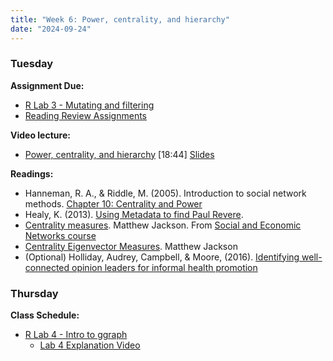 ```yaml
---
title: "Week 6: Power, centrality, and hierarchy"
date: "2024-09-24"
---
```


### Tuesday

**Assignment Due:**

* [R Lab 3 - Mutating and filtering](https://github.com/jdfoote/com_and_social_networks_labs/raw/main/lab_3_mutating_and_filtering.qmd)
* [Reading Review Assignments](/syllabus/syllabus.qmd#reading-review-assignments)

**Video lecture:**

* [Power, centrality, and hierarchy](https://www.youtube.com/watch?v=gaMusAjk0_s) [18:44] [Slides](https://jeremydfoote.com/Communication-and-Social-Networks/week_6/lecture/centrality.html)

**Readings:** 

* Hanneman, R. A., & Riddle, M. (2005). Introduction to social network methods. [Chapter 10: Centrality and Power](https://faculty.ucr.edu/~hanneman/nettext/C10_Centrality.html)
* Healy, K. (2013). [Using Metadata to find Paul Revere](https://kieranhealy.org/blog/archives/2013/06/09/using-metadata-to-find-paul-revere/).
* [Centrality measures](https://www.youtube.com/watch?v=0unzqsPaPk8). Matthew Jackson. From [Social and Economic Networks course](https://www.youtube.com/channel/UCCnG8fKY45aH73ahmGK2xcg)
* [Centrality Eigenvector Measures](https://www.youtube.com/watch?v=q8oBWwS2wAQ). Matthew Jackson
* (Optional) Holliday, Audrey, Campbell, & Moore, (2016). [Identifying well-connected opinion leaders for informal health promotion](https://www.ncbi.nlm.nih.gov/pmc/articles/PMC4898141/)

### Thursday

**Class Schedule:**

* [R Lab 4 - Intro to ggraph](https://github.com/jdfoote/com_and_social_networks_labs/raw/main/lab_4_intro_to_ggraph.qmd)
  * [Lab 4 Explanation Video](https://youtu.be/GnTSThGhCw0)